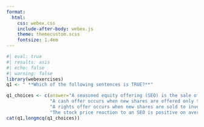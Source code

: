 ```yaml
---
format:
  html:
    css: webex.css
    include-after-body: webex.js
    theme: themecustom.scss
    fontsize: 1.4em
---
```


```r
#| eval: true
#| results: asis
#| echo: false
#| warning: false
library(webexercises)
q1 <- " **Which of the following sentences is TRUE?**"

q1_choices <- c(answer="A seasoned equity offering (SEO) is the sale of stock by a company that is already publicly traded.", 
                "A cash offer occurs when new shares are offered only to existing shareholders.",
                "A rights offer occurs when new shares are sold to investors at large.", 
                "The stock price reaction to an SEO is positive on average.")
cat(q1,longmcq(q1_choices))
```

